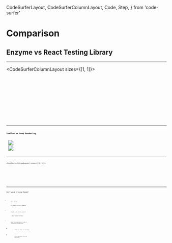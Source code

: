   CodeSurferLayout,
  CodeSurferColumnLayout,
  Code,
  Step,
} from 'code-surfer'

# Comparison

## Enzyme vs React Testing Library

---

<CodeSurferColumnLayout sizes={[1, 1]}>

<Step>
  <Code
    code={require('!!raw-loader!../Toggle.test.js').default}
    focus="10:18"
    lang="jsx"
    title="Enzyme"
  />
  <Code
    code={require('!!raw-loader!../ToggleHooks.test.js').default}
    focus="9:17"
    lang="jsx"
    title="React Testing Library"
  />
</Step>

<Step subtitle="What does it even mean? 🤷🏻‍♂️">
  <Code
    code={require('!!raw-loader!../Toggle.test.js').default}
    focus="10"
    lang="jsx"
    title="Shallow rendering"
  />
  <Code
    code={require('!!raw-loader!../ToggleHooks.test.js').default}
    focus="9"
    lang="jsx"
    title="Deep rendering"
  />
</Step>

<Step subtitle="Let's debug!">
  <Code
    code={require('!!raw-loader!./Toggle.test.0.js').default}
    focus="11"
    lang="jsx"
    title="Shallow rendering"
  />
  <Code
    code={require('!!raw-loader!./ToggleHooks.test.0.js').default}
    focus="9[13:17],10"
    lang="jsx"
    title="Deep rendering"
  />
</Step>

</CodeSurferColumnLayout>

---

### Shallow vs Deep Rendering

<Split>
  <Image
    src={require('file-loader!./shallow-rendering-debug.png')}
    style={{
      margin: 'auto',
      height: '50vh',
      width: '50vw',
      backgroundSize: 'contain',
    }}
  />
  <Image
    src={require('file-loader!./deep-rendering-debug.png')}
    style={{
      margin: '0 auto 0 0',
      height: '50vh',
      width: '50vw',
      backgroundSize: 'contain',
    }}
  />
</Split>

---

<CodeSurferColumnLayout sizes={[1, 1]}>

<Step title="Testing Implementation Details">
  <Code
    code={require('!!raw-loader!../Toggle.test.js').default}
    focus="12,17"
    lang="jsx"
    subtitle="Assert component's instance state"
  />
  <Code
    code={require('!!raw-loader!../ToggleHooks.test.js').default}
    focus="11:12,16:17"
    lang="jsx"
    subtitle="Assert user's perception"
  />
</Step>

<Step title="Testing Implementation Details">
  <Code
    code={require('!!raw-loader!../Toggle.test.js').default}
    focus="15"
    lang="jsx"
    subtitle="Call component's instance method directly"
  />
  <Code
    code={require('!!raw-loader!../ToggleHooks.test.js').default}
    focus="14"
    lang="jsx"
    subtitle="Try to mimic user's interaction behaviour"
  />
</Step>

</CodeSurferColumnLayout>

---

## Can't we do it using Enzyme?

<ul>
  <Appear>
    <li>
      Yes, we can!
      <br />
      Use <strong>mount</strong> instead of <strong>shallow</strong>
    </li>
    <li>
      Enzyme's API is too powerful
      <br />
      ➡ Easy to make mistakes
    </li>
    <li>
      React Testing Library's API is
      intentionally powerless
      <ul>
        <li>
          Harder to make such mistakes
        </li>
        <li>
          Encourages good testing
          practices
        </li>
      </ul>
    </li>
  </Appear>
</ul>
